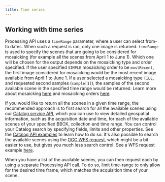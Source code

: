 ```yaml
---
title: Time series
---
```


## Working with time series

Processing API uses a `timeRange` parameter, where a user can select
from-to dates. When such a request is ran, only one image is returned.
`timeRange` is used to specify the scenes that are going to be
considered for mosaicking (for example all the scenes from April 1 to
June 1). Which one will be chosen for the output depends on the
mosaicking type and order specified. If the user specified `SIMPLE`
mosaicking order to be `mostRecent`, the first image considered for
mosaicking would be the most recent image available from April 1 to
June 1. If a user selected a mosaicking type `TILE`, and requested
second samples (`sample[1]`), the samples of the second available scene
in the specified time range would be returned. Learn more about
mosaicking [here](/APIs/SentinelHub/Evalscript/V3.qmd#mosaicking) and
mosaicking orders [here](/Data/Sentinel2.qmd#mosaickingorder).

If you would like to return all the scenes in a given time range, the
recommended approach is to first search for all the available scenes
using our [Catalog service API](/APIs/SentinelHub/Catalog.qmd), which
you can use to view detailed geospatial information, such as the
acquisition date and time, for each of the available scenes of your
specified BBOX, collection and time range. You can control your Catalog
search by specifying fields, limits and other properties. See the
[Catalog API examples](/APIs/SentinelHub/Catalog/Examples.qmd) to learn
how to do so. It\'s also possible to search the available scenes using
the [OGC WFS request](/APIs/SentinelHub/OGC/WFS.qmd), which might be a
bit easier to use, but gives you much less search control. See a WFS
request example [here](/APIs/SentinelHub/OGC/Examples.qmd).

When you have a list of the available scenes, you can then request each
by using a separate Processing API call. To do so, limit time-range to
only allow for the desired time frame, which matches the acquisition
time of your scene.
